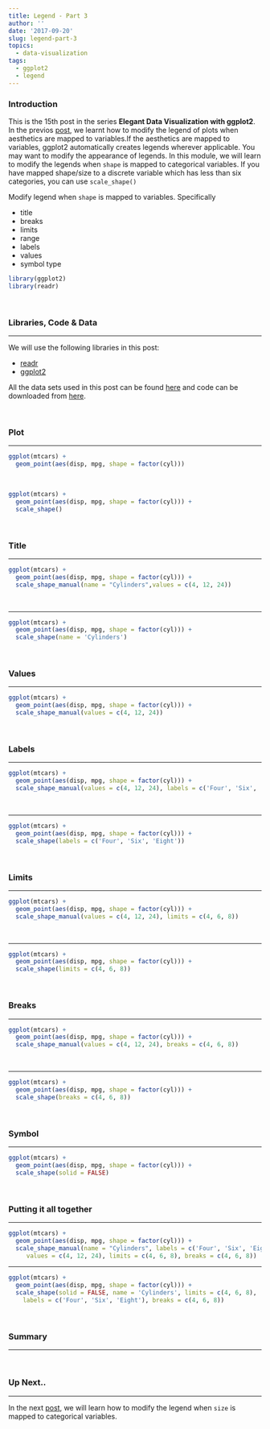 ```yaml
---
title: Legend - Part 3
author: ''
date: '2017-09-20'
slug: legend-part-3
topics:
  - data-visualization
tags:
  - ggplot2
  - legend
---
```


### Introduction

This is the 15th post in the series **Elegant Data Visualization with ggplot2**. In the previos [post](https://rsquaredacademy.github.io/blog/post/legend-part-2/), we learnt how to modify the legend of plots when aesthetics are mapped to variables.If the aesthetics are mapped to variables, ggplot2 automatically creates legends wherever applicable. 
You may want to modify the appearance of legends. In this module, we will learn to modify the legends when
`shape` is mapped to categorical variables. If you have mapped shape/size to a discrete variable which has 
less than six categories, you can use `scale_shape()`

Modify legend when `shape` is mapped to variables. Specifically

- title
- breaks
- limits
- range
- labels
- values
- symbol type

```r
library(ggplot2)
library(readr)
```

<br>

### Libraries, Code & Data

<hr>

We will use the following libraries in this post:

- [readr](http://readr.tidyverse.org/)
- [ggplot2](http://ggplot2.tidyverse.org/)

All the data sets used in this post can be found [here](https://github.com/rsquaredacademy/datasets) and code can be downloaded from [here](https://gist.github.com/rsquaredacademy/446c78bd5cb4a6cb546bd440bc357140).

<br>

### Plot

<hr>

```r
ggplot(mtcars) +
  geom_point(aes(disp, mpg, shape = factor(cyl)))
```

<br>

```r
ggplot(mtcars) +
  geom_point(aes(disp, mpg, shape = factor(cyl))) +
  scale_shape()
```

<br>

### Title

<hr>

```r
ggplot(mtcars) +
  geom_point(aes(disp, mpg, shape = factor(cyl))) +
  scale_shape_manual(name = "Cylinders",values = c(4, 12, 24))
```

<br>

<hr>

```r
ggplot(mtcars) +
  geom_point(aes(disp, mpg, shape = factor(cyl))) +
  scale_shape(name = 'Cylinders')
```

<br>

### Values

<hr>

```r
ggplot(mtcars) +
  geom_point(aes(disp, mpg, shape = factor(cyl))) +
  scale_shape_manual(values = c(4, 12, 24))
```

<br>

### Labels

<hr>

```r
ggplot(mtcars) +
  geom_point(aes(disp, mpg, shape = factor(cyl))) +
  scale_shape_manual(values = c(4, 12, 24), labels = c('Four', 'Six', 'Eight'))
```

<br>

<hr>

```r
ggplot(mtcars) +
  geom_point(aes(disp, mpg, shape = factor(cyl))) +
  scale_shape(labels = c('Four', 'Six', 'Eight'))
```

<br>

### Limits

<hr>

```r
ggplot(mtcars) +
  geom_point(aes(disp, mpg, shape = factor(cyl))) +
  scale_shape_manual(values = c(4, 12, 24), limits = c(4, 6, 8))
```

<br>

<hr>

```r
ggplot(mtcars) +
  geom_point(aes(disp, mpg, shape = factor(cyl))) +
  scale_shape(limits = c(4, 6, 8))
```

<br>

### Breaks

<hr>

```r
ggplot(mtcars) +
  geom_point(aes(disp, mpg, shape = factor(cyl))) +
  scale_shape_manual(values = c(4, 12, 24), breaks = c(4, 6, 8))
```

<br>

<hr>

```r
ggplot(mtcars) +
  geom_point(aes(disp, mpg, shape = factor(cyl))) +
  scale_shape(breaks = c(4, 6, 8))
```

<br>

### Symbol

<hr>

```r
ggplot(mtcars) +
  geom_point(aes(disp, mpg, shape = factor(cyl))) +
  scale_shape(solid = FALSE)
```

<br>

### Putting it all together

<hr>

```r
ggplot(mtcars) +
  geom_point(aes(disp, mpg, shape = factor(cyl))) +
  scale_shape_manual(name = "Cylinders", labels = c('Four', 'Six', 'Eight'),  
     values = c(4, 12, 24), limits = c(4, 6, 8), breaks = c(4, 6, 8))
```

<hr>

```r
ggplot(mtcars) +
  geom_point(aes(disp, mpg, shape = factor(cyl))) +
  scale_shape(solid = FALSE, name = 'Cylinders', limits = c(4, 6, 8),
    labels = c('Four', 'Six', 'Eight'), breaks = c(4, 6, 8))
```


<br>

### Summary

<hr>

<br>

### Up Next..

<hr>

In the next [post](https://rsquaredacademy.github.io/blog/post/legend-part-4/), we will learn how to modify the legend when `size` is mapped to categorical variables.

<br>